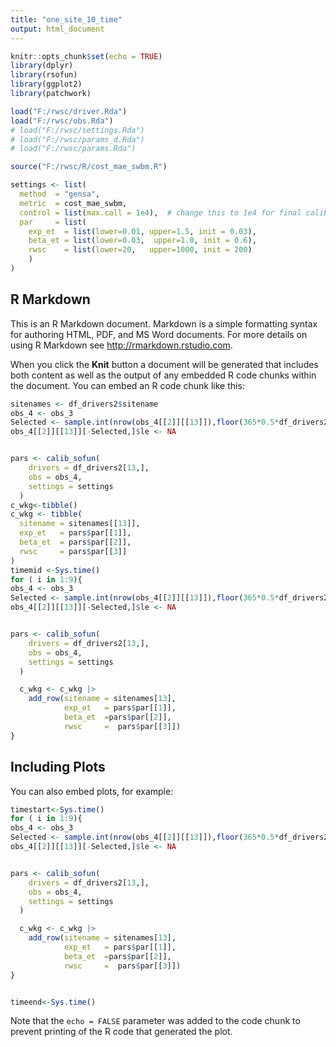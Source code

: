 ```yaml
---
title: "one_site_10_time"
output: html_document
---
```


```r
knitr::opts_chunk$set(echo = TRUE)
library(dplyr)
library(rsofun)
library(ggplot2)
library(patchwork)

load("F:/rwsc/driver.Rda")
load("F:/rwsc/obs.Rda")
# load("F:/rwsc/settings.Rda")
# load("F:/rwsc/params_d.Rda")
# load("F:/rwsc/params.Rda")

source("F:/rwsc/R/cost_mae_swbm.R")

settings <- list(
  method  = "gensa",
  metric  = cost_mae_swbm,
  control = list(max.call = 1e4),  # change this to 1e4 for final calibration
  par     = list(
    exp_et  = list(lower=0.01, upper=1.5, init = 0.03),
    beta_et = list(lower=0.03,  upper=1.0, init = 0.6),
    rwsc    = list(lower=20,   upper=1000, init = 200)
    )
)

```

## R Markdown

This is an R Markdown document. Markdown is a simple formatting syntax for authoring HTML, PDF, and MS Word documents. For more details on using R Markdown see <http://rmarkdown.rstudio.com>.

When you click the **Knit** button a document will be generated that includes both content as well as the output of any embedded R code chunks within the document. You can embed an R code chunk like this:

```r


sitenames <- df_drivers2$sitename
obs_4 <- obs_3
Selected <- sample.int(nrow(obs_4[[2]][[13]]),floor(365*0.5*df_drivers2[13,]$params_siml[[1]]$nyeartrend))
obs_4[[2]][[13]][-Selected,]$le <- NA


pars <- calib_sofun(
    drivers = df_drivers2[13,],  
    obs = obs_4,
    settings = settings
  )
c_wkg<-tibble()
c_wkg <- tibble(
  sitename = sitenames[[13]],
  exp_et   = pars$par[[1]],
  beta_et  = pars$par[[2]],
  rwsc     = pars$par[[3]]
)
timemid <-Sys.time()
for ( i in 1:9){
obs_4 <- obs_3
Selected <- sample.int(nrow(obs_4[[2]][[13]]),floor(365*0.5*df_drivers2[13,]$params_siml[[1]]$nyeartrend))
obs_4[[2]][[13]][-Selected,]$le <- NA


pars <- calib_sofun(
    drivers = df_drivers2[13,],  
    obs = obs_4,
    settings = settings
  ) 

  c_wkg <- c_wkg |>
    add_row(sitename = sitenames[13],
            exp_et   = pars$par[[1]],
            beta_et  =pars$par[[2]],
            rwsc     =  pars$par[[3]])
}

```

## Including Plots

You can also embed plots, for example:

```r
timestart<-Sys.time()
for ( i in 1:9){
obs_4 <- obs_3
Selected <- sample.int(nrow(obs_4[[2]][[13]]),floor(365*0.5*df_drivers2[13,]$params_siml[[1]]$nyeartrend))
obs_4[[2]][[13]][-Selected,]$le <- NA


pars <- calib_sofun(
    drivers = df_drivers2[13,],  
    obs = obs_4,
    settings = settings
  ) 

  c_wkg <- c_wkg |>
    add_row(sitename = sitenames[13],
            exp_et   = pars$par[[1]],
            beta_et  =pars$par[[2]],
            rwsc     =  pars$par[[3]])
}


timeend<-Sys.time()

```

Note that the `echo = FALSE` parameter was added to the code chunk to prevent printing of the R code that generated the plot.
